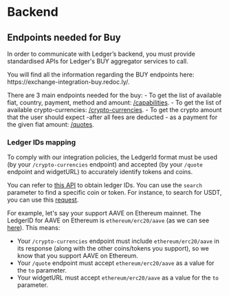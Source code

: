  
# Backend

<BackendIntro />

## Endpoints needed for Buy

In order to communicate with Ledger’s backend, you must provide standardised APIs for Ledger's BUY aggregator services to call.

<Callout type="info" emoji="🔗">
You will find all the information regarding the BUY endpoints here: https://exchange-integration-buy.redoc.ly/.
</Callout>


There are 3 main endpoints needed for the buy:
    - To get the list of available fiat, country, payment, method and amount: [/capabilities](https://exchange-integration-buy.redoc.ly/#operation/getCapabilities).
    - To get the list of available crypto-currencies: [/crypto-currencies](https://exchange-integration-buy.redoc.ly/#operation/getCrypto-currencies).
    - To get the crypto amount that the user should expect -after all fees are deducted - as a payment for the given fiat amount: [/quotes](https://exchange-integration-buy.redoc.ly/#operation/getQuote).  

### Ledger IDs mapping
To comply with our integration policies, the LedgerId format must be used (by your `/crypto-currencies` endpoint) and accepted (by your `/quote` endpoint and widgetURL) to accurately identify tokens and coins. 

You can refer to [this API](https://crypto-assets-service.api.ledger.com/v1/currencies?output=id,name,ticker,contract_address,blockchain_name) to obtain ledger IDs. You can use the `search` parameter to find a specific coin or token. For instance, to search for USDT, you can use this [request](https://crypto-assets-service.api.ledger.com/v1/currencies?output=id,name,ticker,contract_address,blockchain_name&search=USDT).

For example, let's say your support AAVE on Ethereum mainnet. The LedgerID for AAVE on Ethereum is `ethereum/erc20/aave` (as we can see [here](https://crypto-assets-service.api.ledger.com/v1/currencies?output=id,name,ticker,contract_address,blockchain_name&search=AAVE)). This means:
- Your `/crypto-currencies` endpoint must include `ethereum/erc20/aave` in its response (along with the other coins/tokens you support), so we know that you support AAVE on Ethereum.
- Your `/quote` endpoint must accept `ethereum/erc20/aave` as a value for the `to` parameter.
- Your widgetURL must accept `ethereum/erc20/aave` as a value for the `to` parameter.


[//]: # (Info needed to be exchange with the provider, but not out loud publicly)
[//]: # (**IP address checking** )
[//]: # (Additionally, we also need a way to know if a user will be able to perform a coin swap given his IP.)
[//]: # (Our back-end can adapt to how you decide to do this, but we recommend you use a dedicated endpoint. Our back-end will send the user’s IP address to that endpoint, without logging it. In response, your endpoint should tell us if the trade is accepted or rejected.)
